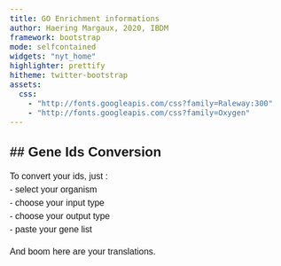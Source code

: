 ```yaml
---
title: GO Enrichment informations
author: Haering Margaux, 2020, IBDM
framework: bootstrap
mode: selfcontained
widgets: "nyt_home"
highlighter: prettify
hitheme: twitter-bootstrap
assets:
  css:
    - "http://fonts.googleapis.com/css?family=Raleway:300"
    - "http://fonts.googleapis.com/css?family=Oxygen"
---
```


<style>
body{
  font-family: 'Oxygen', sans-serif;
  font-size: 16px;
  line-height: 24px;
}

h1,h2,h3,h4 {
  font-family: 'Raleway', sans-serif;
}


h4 {
  text-indent: 100px;
}

g-table-intro h4 {
  text-indent: 0px;
}
</style>




## Gene Ids Conversion
---

To convert your ids, just : </br>
    - select your organism </br>
    - choose your input type </br>
    - choose your output type </br>
    - paste your gene list </br>
  
And boom here are your translations. 


